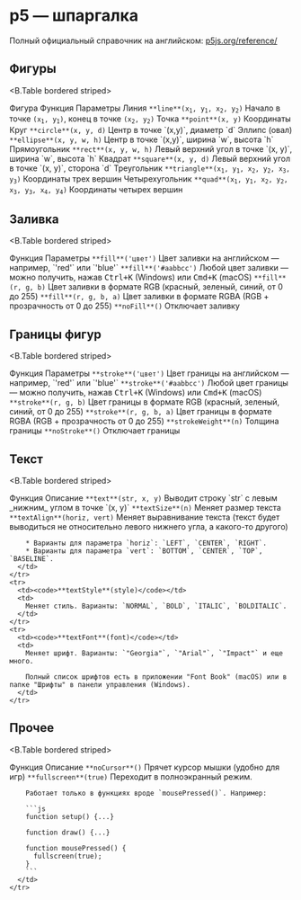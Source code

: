 
# p5 — шпаргалка

Полный официальный справочник на английском: [p5js.org/reference/](https://p5js.org/reference/)

## Фигуры

<B.Table bordered striped>
  <thead>
    <tr>
      <th>Фигура</th>
      <th>Функция</th>
      <th>Параметры</th>
    </tr>
  </thead>
  <tbody>
    <tr>
      <td>Линия</td>
      <td><code>**line**(x<sub>1</sub>, y<sub>1</sub>, x<sub>2</sub>, y<sub>2</sub>)</code></td>
      <td>Начало в точке <code>(x<sub>1</sub>, y<sub>1</sub>)</code>, конец в точке <code>(x<sub>2</sub>, y<sub>2</sub>)</code></td>
    </tr>
    <tr>
      <td>Точка</td>
      <td><code>**point**(x, y)</code></td>
      <td>Координаты</td>
    </tr>
    <tr>
      <td>Круг</td>
      <td><code>**circle**(x, y, d)</code></td>
      <td>Центр в точке `(x,y)`, диаметр `d`</td>
    </tr>
    <tr>
      <td>Эллипс (овал)</td>
      <td><code>**ellipse**(x, y, w, h)</code></td>
      <td>Центр в точке `(x,y)`, ширина `w`, высота `h`</td>
    </tr>
    <tr>
      <td>Прямоугольник</td>
      <td><code>**rect**(x, y, w, h)</code></td>
      <td>Левый верхний угол в точке `(x, y)`, ширина `w`, высота `h`</td>
    </tr>
    <tr>
      <td>Квадрат</td>
      <td><code>**square**(x, y, d)</code></td>
      <td>Левый верхний угол в точке `(x, y)`, сторона `d`</td>
    </tr>
    <tr>
      <td>Треугольник</td>
      <td><code>**triangle**(x<sub>1</sub>, y<sub>1</sub>, x<sub>2</sub>, y<sub>2</sub>, x<sub>3</sub>, y<sub>3</sub>)</code></td>
      <td>Координаты трех вершин</td>
    </tr>
    <tr>
      <td>Четырехугольник</td>
      <td><code>**quad**(x<sub>1</sub>, y<sub>1</sub>, x<sub>2</sub>, y<sub>2</sub>, x<sub>3</sub>, y<sub>3</sub>, x<sub>4</sub>, y<sub>4</sub>)</code></td>
      <td>Координаты четырех вершин</td>
    </tr>
  </tbody>
</B.Table>

## Заливка

<B.Table bordered striped>
  <thead>
    <tr>
      <th>Функция</th>
      <th>Параметры</th>
    </tr>
  </thead>
  <tbody>
    <tr>
      <td><code>**fill**('цвет')</code></td>
      <td>Цвет заливки на английском — например, `'red'` или `'blue'`</td>
    </tr>
    <tr>
      <td><code>**fill**('#aabbcc')</code></td>
      <td>Любой цвет заливки — можно получить, нажав <kbd>Ctrl+K</kbd> (Windows) или <kbd>Cmd+K</kbd> (macOS)</td>
    </tr>
    <tr>
      <td><code>**fill**(r, g, b)</code></td>
      <td>Цвет заливки в формате RGB (красный, зеленый, синий, от 0 до 255)</td>
    </tr>
    <tr>
      <td><code>**fill**(r, g, b, a)</code></td>
      <td>Цвет заливки в формате RGBA (RGB + прозрачность от 0 до 255)</td>
    </tr>
    <tr>
      <td><code>**noFill**()</code></td>
      <td>Отключает заливку</td>
    </tr>
  </tbody>
</B.Table>

## Границы фигур

<B.Table bordered striped>
  <thead>
    <tr>
      <th>Функция</th>
      <th>Параметры</th>
    </tr>
  </thead>
  <tbody>
    <tr>
      <td><code>**stroke**('цвет')</code></td>
      <td>Цвет границы на английском — например, `'red'` или `'blue'`</td>
    </tr>
    <tr>
      <td><code>**stroke**('#aabbcc')</code></td>
      <td>Любой цвет границы — можно получить, нажав <kbd>Ctrl+K</kbd> (Windows) или <kbd>Cmd+K</kbd> (macOS)</td>
    </tr>
    <tr>
      <td><code>**stroke**(r, g, b)</code></td>
      <td>Цвет границы в формате RGB (красный, зеленый, синий, от 0 до 255)</td>
    </tr>
    <tr>
      <td><code>**stroke**(r, g, b, a)</code></td>
      <td>Цвет границы в формате RGBA (RGB + прозрачность от 0 до 255)</td>
    </tr>
    <tr>
      <td><code>**strokeWeight**(n)</code></td>
      <td>Толщина границы</td>
    </tr>
    <tr>
      <td><code>**noStroke**()</code></td>
      <td>Отключает границы</td>
    </tr>
  </tbody>
</B.Table>

## Текст

<B.Table bordered striped>
  <style jsx>{`
    td:nth-child(1) {
      white-space: nowrap;
    }
  `}</style>
  <thead>
    <tr>
      <th>Функция</th>
      <th>Описание</th>
    </tr>
  </thead>
  <tbody>
    <tr>
      <td><code>**text**(str, x, y)</code></td>
      <td>Выводит строку `str` с левым _нижним_ углом в точке `(x, y)`</td>
    </tr>
    <tr>
      <td><code>**textSize**(n)</code></td>
      <td>Меняет размер текста</td>
    </tr>
    <tr>
      <td><code>**textAlign**(horiz, vert)</code></td>
      <td>
        Меняет выравнивание текста (текст будет выводиться не относительно левого нижнего угла, а какого-то другого)
        
        * Варианты для параметра `horiz`: `LEFT`, `CENTER`, `RIGHT`.
        * Варианты для параметра `vert`: `BOTTOM`, `CENTER`, `TOP`, `BASELINE`.
      </td>
    </tr>
    <tr>
      <td><code>**textStyle**(style)</code></td>
      <td>
        Меняет стиль. Варианты: `NORMAL`, `BOLD`, `ITALIC`, `BOLDITALIC`.
      </td>
    </tr>
    <tr>
      <td><code>**textFont**(font)</code></td>
      <td>
        Меняет шрифт. Варианты: `"Georgia"`, `"Arial"`, `"Impact"` и еще много.

        Полный список шрифтов есть в приложении "Font Book" (macOS) или в папке "Шрифты" в панели управления (Windows).
      </td>
    </tr>
  </tbody>
</B.Table>

## Прочее

<B.Table bordered striped>
  <style jsx>{`
    td:nth-child(1) {
      white-space: nowrap;
    }
  `}</style>
  <thead>
    <tr>
      <th>Функция</th>
      <th>Описание</th>
    </tr>
  </thead>
  <tbody>
    <tr>
      <td><code>**noCursor**()</code></td>
      <td>
        Прячет курсор мышки (удобно для игр)
      </td>
    </tr>
    <tr>
      <td><code>**fullscreen**(true)</code></td>
      <td>
        Переходит в полноэкранный режим.

        Работает только в функциях вроде `mousePressed()`. Например:

        ```js
        function setup() {...}

        function draw() {...}

        function mousePressed() {
          fullscreen(true);
        }
        ```
      </td>
    </tr>
  </tbody>
</B.Table>